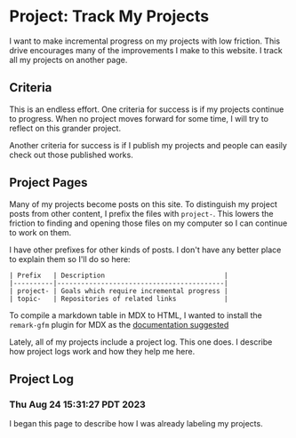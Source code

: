 # Project: Track My Projects

I want to make incremental progress on my projects with low friction. This drive encourages many of the <Link slug="improve-this-website">improvements I make to this website</Link>. I <Link slug="project-index">track all my projects on another page</Link>.

## Criteria

This is an endless effort. One criteria for success is if my projects continue to progress. When no project moves forward for some time, I will try to reflect on this grander project.

Another criteria for success is if I publish my projects and people can easily check out those published works.

## Project Pages

Many of my projects become posts on this site. To distinguish my project posts from other content, I prefix the files with `project-`. This lowers the friction to finding and opening those files on my computer so I can continue to work on them.

I have other prefixes for other kinds of posts. I don't have any better place to explain them so I'll do so here:


```
| Prefix   | Description                              |
|----------|------------------------------------------|
| project- | Goals which require incremental progress |
| topic-   | Repositories of related links            |
```

<Future>To compile a markdown table in MDX to HTML, I wanted to install the `remark-gfm` plugin for MDX as the [documentation suggested](https://mdxjs.com/table-of-components/)</Future>

Lately, all of my projects include a project log. This one does. I describe how project logs work and how they help me <Link slug="about-project-logs">here</Link>.

## Project Log

### Thu Aug 24 15:31:27 PDT 2023

I began this page to describe how I was already labeling my projects.
